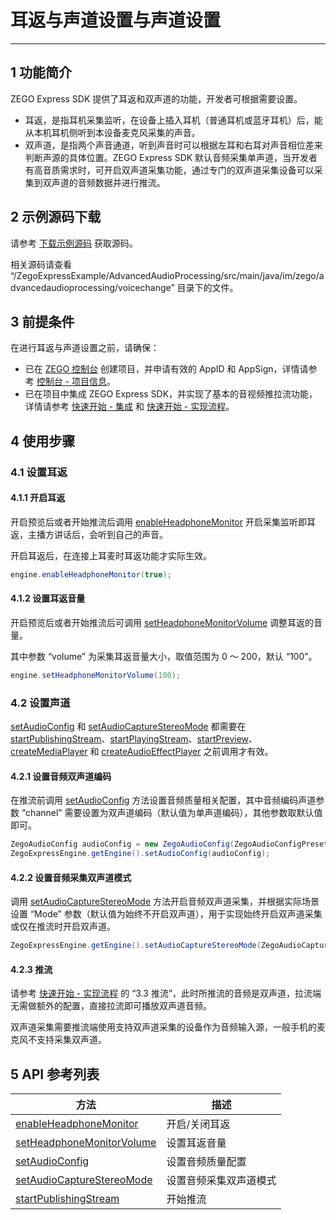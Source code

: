 # 耳返与声道设置与声道设置

- - -

## 1 功能简介

ZEGO Express SDK 提供了耳返和双声道的功能，开发者可根据需要设置。

- 耳返，是指耳机采集监听，在设备上插入耳机（普通耳机或蓝牙耳机）后，能从本机耳机侧听到本设备麦克风采集的声音。
- 双声道，是指两个声音通道，听到声音时可以根据左耳和右耳对声音相位差来判断声源的具体位置。ZEGO Express SDK 默认音频采集单声道，当开发者有高音质需求时，可开启双声道采集功能，通过专门的双声道采集设备可以采集到双声道的音频数据并进行推流。

## 2 示例源码下载

请参考 [下载示例源码](!DownloadDemo/DownloadDemo) 获取源码。

相关源码请查看 “/ZegoExpressExample/AdvancedAudioProcessing/src/main/java/im/zego/advancedaudioprocessing/voicechange” 目录下的文件。

## 3 前提条件

在进行耳返与声道设置之前，请确保：

- 已在 [ZEGO 控制台](https://console.zego.im) 创建项目，并申请有效的 AppID 和 AppSign，详情请参考 [控制台 - 项目信息](https://doc-zh.zego.im/article/12107)。
- 已在项目中集成 ZEGO Express SDK，并实现了基本的音视频推拉流功能，详情请参考 [快速开始 - 集成](!Integration/SDK_Integration) 和 [快速开始 - 实现流程](!Integration/Solution_Implementation)。



## 4 使用步骤

### 4.1 设置耳返

#### 4.1.1 开启耳返

开启预览后或者开始推流后调用 [enableHeadphoneMonitor](@enableHeadphoneMonitor) 开启采集监听即耳返，主播方讲话后，会听到自己的声音。

<div class = 'mk-hint'>

开启耳返后，在连接上耳麦时耳返功能才实际生效。
</div>


```java
engine.enableHeadphoneMonitor(true);
```

#### 4.1.2 设置耳返音量

开启预览后或者开始推流后可调用 [setHeadphoneMonitorVolume](@setHeadphoneMonitorVolume) 调整耳返的音量。

其中参数 “volume” 为采集耳返音量大小，取值范围为 0 ～ 200，默认 “100”。

```java
engine.setHeadphoneMonitorVolume(100);
```

### 4.2 设置声道

<div class="mk-warning">

[setAudioConfig](@setAudioConfig) 和 [setAudioCaptureStereoMode](@setAudioCaptureStereoMode) 都需要在 [startPublishingStream](@startPublishingStream)、[startPlayingStream](@startPlayingStream)、[startPreview](@startPreview)、[createMediaPlayer](@createMediaPlayer) 和 [createAudioEffectPlayer](@createAudioEffectPlayer) 之前调用才有效。 
</div>

#### 4.2.1 设置音频双声道编码

在推流前调用 [setAudioConfig](@setAudioConfig) 方法设置音频质量相关配置，其中音频编码声道参数 “channel” 需要设置为双声道编码（默认值为单声道编码），其他参数取默认值即可。

```java
ZegoAudioConfig audioConfig = new ZegoAudioConfig(ZegoAudioConfigPreset.HIGH_QUALITY_STEREO));
ZegoExpressEngine.getEngine().setAudioConfig(audioConfig);
```

#### 4.2.2 设置音频采集双声道模式

调用 [setAudioCaptureStereoMode](@setAudioCaptureStereoMode) 方法开启音频双声道采集，并根据实际场景设置 “Mode” 参数（默认值为始终不开启双声道），用于实现始终开启双声道采集或仅在推流时开启双声道。

```java
ZegoExpressEngine.getEngine().setAudioCaptureStereoMode(ZegoAudioCaptureStereoMode.ALWAYS);
```

#### 4.2.3 推流

请参考 [快速开始 - 实现流程](!Integration/Solution_Implementation#3_3) 的 “3.3 推流”，此时所推流的音频是双声道，拉流端无需做额外的配置，直接拉流即可播放双声道音频。

<div class="mk-hint">

双声道采集需要推流端使用支持双声道采集的设备作为音频输入源，一般手机的麦克风不支持采集双声道。
</div>
 

## 5 API 参考列表

| 方法 | 描述 |
|-------|--------|
| [enableHeadphoneMonitor ](@enableHeadphoneMonitor) | 开启/关闭耳返 |
| [setHeadphoneMonitorVolume ](@setHeadphoneMonitorVolume) | 设置耳返音量 |
| [setAudioConfig](@setAudioConfig) | 设置音频质量配置 |
| [setAudioCaptureStereoMode](@setAudioCaptureStereoMode) | 设置音频采集双声道模式 |
| [startPublishingStream ](@startPublishingStream) | 开始推流 |
